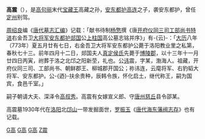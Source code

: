 '''高震'''（{{bd|701年||773年|6月21日|}}），是[[高句丽|高句丽]]末代[[宝藏王|宝藏王]]高藏之孙，[[安东都护|安东都护]][[高连|高连]]之子，袭安东都护，曾任[[定州|定州]]别驾。

[[周绍良|周绍良]]编《[[唐代墓志汇编|唐代墓志汇编]]》记载：「献书待制[[杨憼|杨憼]]撰《唐[[开府仪同三司|开府仪同三司]][[工部尚书|工部尚书]][[特进|特进]]右金吾卫[[大将军|大将军]][[安东都护|安东都护]][[郯国|郯国]]公[[上柱国|上柱国]]高公墓志铭并序》」有-{云}-：「[[大历|大历]]八年（773年）夏五月廿有七日，右金吾卫大将军安东都护公薨于洛阳教业里之私第，春秋七十三。前年四月十二日，郯国夫人[[真定|真定]][[侯氏|侯氏]]先薨于[[博陵郡|博陵郡]]，以十三年十一月廿四日丙寅，祔葬于洛之北邙之阳新茔，礼也。公[[讳|讳]]震，字某，渤海人。祖藏，开府仪同三司、工部尚书、朝鲜郡王、柳城郡开国公；祢讳连，云麾将军、右豹韬大将军、安东都护。公-{迺}-扶余贵种，辰韩令族，怀化启土，继代称王，嗣为国宾，食邑千室。」

嗣子朝请大夫、深泽令[[高叔秀|高叔秀]]。高震有女嫁宣义郎、守[[唐州|唐州]][[慈丘|慈丘]]县令邵某。

高震墓1930年代在[[洛阳|洛阳]]北[[邙山|邙山]]一带发掘面世，[[罗振玉|罗振玉]]《[[唐代海东藩阀志存|唐代海东藩阀志存]]》也有记载。  


[[Category:唐朝军事人物|G高]]
[[Category:高句丽人|G高]]
[[Category:773年逝世|G高]]
[[Category:高姓|Z震]]